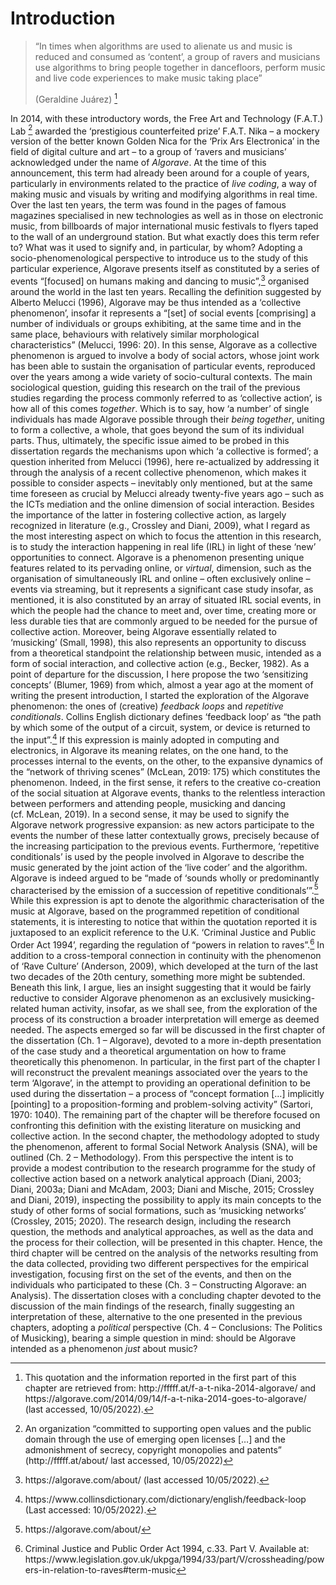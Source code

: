 # Introduction {-}

>“In times when algorithms are used to alienate us
and music is reduced and consumed as ‘content’,
a group of ravers and musicians use algorithms
to bring people together in dancefloors,
perform music and live code experiences 
to make music taking place”
>
>(Geraldine Juárez) ^[This quotation and the information reported in the first part of this chapter are retrieved from: http://fffff.at/f-a-t-nika-2014-algorave/ and https://algorave.com/2014/09/14/f-a-t-nika-2014-goes-to-algorave/ (last accessed, 10/05/2022).]





In 2014, with these introductory words, the Free Art and Technology (F.A.T.) Lab ^[An organization “committed to supporting open values and the public domain through the use of emerging open licenses […] and the admonishment of secrecy, copyright monopolies and patents” (http://fffff.at/about/ last accessed, 10/05/2022)] awarded the ‘prestigious counterfeited prize’ F.A.T. Nika – a mockery version of the better known Golden Nica for the ‘Prix Ars Electronica’ in the field of digital culture and art – to a group of ‘ravers and musicians’ acknowledged under the name of _Algorave_.
At the time of this announcement, this term had already been around for a couple of years, particularly in environments related to the practice of _live coding_, a way of making music and visuals by writing and modifying algorithms in real time.
Over the last ten years, the term was found in the pages of famous magazines specialised in new technologies as well as in those on electronic music, from billboards of major international music festivals to flyers taped to the wall of an underground station.
But what exactly does this term refer to? What was it used to signify and, in particular, by whom?
Adopting a socio-phenomenological perspective to introduce us to the study of this particular experience, Algorave presents itself as constituted by a series of events “[focused] on humans making and dancing to music”,^[https://algorave.com/about/ (last accessed 10/05/2022).] organised around the world in the last ten years.
Recalling the definition suggested by Alberto Melucci (1996), Algorave may be thus intended as a ‘collective phenomenon’, insofar it represents a “[set] of social events  [comprising] a number of individuals or groups exhibiting, at the same time and in the same place, behaviours with relatively similar morphological characteristics” (Melucci, 1996: 20). In this sense, Algorave as a collective phenomenon is argued to involve a body of social actors, whose joint work has been able to sustain the organisation of particular events, reproduced over the years among a wide variety of socio-cultural contexts.
The main sociological question, guiding this research on the trail of the previous studies regarding the process commonly referred to as ‘collective action’, is how all of this comes _together_. Which is to say, how ‘a number’ of single individuals has made Algorave possible through their _being together_, uniting to form a collective, a whole, that goes beyond the sum of its individual parts. Thus, ultimately, the specific issue aimed to be probed in this dissertation regards the mechanisms upon which ‘a collective is formed’; a question inherited from Melucci (1996), here re-actualized by addressing it through the analysis of a recent collective phenomenon, which makes it possible to consider aspects – inevitably only mentioned, but at the same time foreseen as crucial by Melucci already twenty-five years ago – such as the ICTs mediation and the online dimension of social interaction.
Besides the importance of the latter in fostering collective action, as largely recognized in literature (e.g., Crossley and Diani, 2009), what I regard as the most interesting aspect on which to focus the attention in this research, is to study the interaction happening in real life (IRL) in light of these ‘new’ opportunities to connect.
Algorave is a phenomenon presenting unique features related to its pervading online, or _virtual_, dimension, such as the organisation of simultaneously IRL and online – often exclusively online – events via streaming, but it represents a significant case study insofar, as mentioned, it is also constituted by an array of situated IRL social events, in which the people had the chance to meet and, over time, creating more or less durable ties that are commonly argued to be needed for the pursue of collective action.
Moreover, being Algorave essentially related to ‘musicking’ (Small, 1998), this also represents an opportunity to discuss from a theoretical standpoint the relationship between music, intended as a form of social interaction, and collective action (e.g., Becker, 1982).
As a point of departure for the discussion, I here propose the two ‘sensitizing concepts’ (Blumer, 1969) from which, almost a year ago at the moment of writing the present introduction, I started the exploration of the Algorave phenomenon: the ones of (creative) _feedback loops_ and _repetitive conditionals_.
Collins English dictionary defines ‘feedback loop’ as “the path by which some of the output of a circuit, system, or device is returned to the input”.^[https://www.collinsdictionary.com/dictionary/english/feedback-loop (Last accessed: 10/05/2022).] If this expression is mainly adopted in computing and electronics, in Algorave its meaning relates, on the one hand, to the processes internal to the events, on the other, to the expansive dynamics of the “network of thriving scenes” (McLean, 2019: 175) which constitutes the phenomenon. Indeed, in the first sense, it refers to the creative co-creation of the social situation at Algorave events, thanks to the relentless interaction between performers and attending people, musicking and dancing (cf. McLean, 2019). In a second sense, it may be used to signify the Algorave network progressive expansion: as new actors participate to the events the number of these latter contextually grows, precisely because of the increasing participation to the previous events.
Furthermore, ‘repetitive conditionals’ is used by the people involved in Algorave to describe the music generated by the joint action of the ‘live coder’ and the algorithm. Algorave is indeed argued to be “made of ‘sounds wholly or predominantly characterised by the emission of a succession of repetitive conditionals’”.^[https://algorave.com/about/] While this expression is apt to denote the algorithmic characterisation of the music at Algorave, based on the programmed repetition of conditional statements, it is interesting to notice that within the quotation reported it is juxtaposed to an explicit reference to the U.K. ‘Criminal Justice and Public Order Act 1994’, regarding the regulation of “powers in relation to raves”.^[Criminal Justice and Public Order Act 1994, c.33. Part V. Available at: https://www.legislation.gov.uk/ukpga/1994/33/part/V/crossheading/powers-in-relation-to-raves#term-music] In addition to a cross-temporal connection in continuity with the phenomenon of ‘Rave Culture’ (Anderson, 2009), which developed at the turn of the last two decades of the 20th century, something more might be subtended. Beneath this link, I argue, lies an insight suggesting that it would be fairly reductive to consider Algorave phenomenon as an exclusively musicking-related human activity, insofar, as we shall see, from the exploration of the process of its construction a broader interpretation will emerge as deemed needed.
The aspects emerged so far will be discussed in the first chapter of the dissertation (Ch. 1 – Algorave), devoted to a more in-depth presentation of the case study and a theoretical argumentation on how to frame theoretically this phenomenon. In particular, in the first part of the chapter I will reconstruct the prevalent meanings associated over the years to the term ‘Algorave’, in the attempt to providing an operational definition to be used during the dissertation – a process of “concept formation […] implicitly [pointing] to a proposition-forming and problem-solving activity” (Sartori, 1970: 1040).
The remaining part of the chapter will be therefore focused on confronting this definition with the existing literature on musicking and collective action.
In the second chapter, the methodology adopted to study the phenomenon, afferent to formal Social Network Analysis (SNA), will be outlined (Ch. 2 – Methodology). From this perspective the intent is to provide a modest contribution to the research programme for the study of collective action based on a network analytical approach (Diani, 2003; Diani, 2003a; Diani and McAdam, 2003; Diani and Mische, 2015; Crossley and Diani, 2019), inspecting the possibility to apply its main concepts to the study of other forms of social formations, such as ‘musicking networks’ (Crossley, 2015; 2020). The research design, including the research question, the methods and analytical approaches, as well as the data and the process for their collection, will be presented in this chapter.
Hence, the third chapter will be centred on the analysis of the networks resulting from the data collected, providing two different perspectives for the empirical investigation, focusing first on the set of the events, and then on the individuals who participated to these (Ch. 3 – Constructing Algorave: an Analysis).
The dissertation closes with a concluding chapter devoted to the discussion of the main findings of the research, finally suggesting an interpretation of these, alternative to the one presented in the previous chapters, adopting a _political_ perspective (Ch. 4 – Conclusions: The Politics of Musicking), bearing a simple question in mind: should be Algorave intended as a phenomenon _just_ about music?

